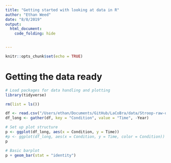 ```yaml
---
title: "Getting started with looking at data in R"
author: "Ethan Weed"
date: "8/8/2019"
output: 
  html_document:
    code_folding: hide


---
```



```r
knitr::opts_chunk$set(echo = TRUE)
```



# Getting the data ready

```r
# Load packages for data handling and plotting
library(tidyverse)

rm(list = ls())

df <- read.csv("/Users/ethan/Documents/GitHub/LaCoBra/data/Stroop-raw-over-the-years.csv")
df_long <- gather(df, key = "Condition", value = "Time", -Year)
```


```r
# Set up plot structure
p <- ggplot(df_long, aes(x = Condition, y = Time))
#p <- ggplot(df_long, aes(x = Condition, y = Time, color = Condition))
p

# Basic barplot
p + geom_bar(stat = "identity")
```

